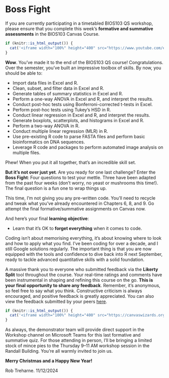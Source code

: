 # Boss Fight

If you are currently participating in a timetabled BIOS103 QS workshop, please ensure that you complete this week's **formative and summative assessments** in the BIOS103 Canvas Course. 

```r
if (knitr::is_html_output()) {
  cat('<iframe width="100%" height="400" src="https://www.youtube.com/embed/THEOJOoJmRU?si=-iY-vpsc2Y0LJamC" title="YouTube video player" frameborder="0" allow="accelerometer; autoplay; clipboard-write; encrypted-media; gyroscope; picture-in-picture; web-share" referrerpolicy="strict-origin-when-cross-origin" allowfullscreen></iframe>')
}
```

**Wow**. You’ve made it to the end of the BIOS103 QS course! Congratulations. Over the semester, you’ve built an impressive toolbox of skills. By now, you should be able to:

- Import data files in Excel and R.
- Clean, subset, and filter data in Excel and R.
- Generate tables of summary statistics in Excel and R.
- Perform a one-way ANOVA in Excel and R, and interpret the results.
- Conduct post-hoc tests using Bonferroni-corrected t-tests in Excel.
- Perform post-hoc tests using Tukey’s HSD in R.
- Conduct linear regression in Excel and R, and interpret the results.
- Generate boxplots, scatterplots, and histograms in Excel and R.
- Perform a two-way ANOVA in R.
- Conduct multiple linear regression (MLR) in R.
- Use pre-existing R code to parse FASTA files and perform basic bioinformatics on DNA sequences.
- Leverage R code and packages to perform automated image analysis on multiple files.

Phew! When you put it all together, that’s an incredible skill set.

**But it’s not over just yet**. Are you ready for one last challenge? Enter the **Boss Fight**: 
Four questions to test your mettle. Three have been adapted from the past four weeks (don’t worry, no yeast or mushrooms this time!). The final question is a fun one to wrap things up.

This time, I’m not giving you any pre-written code. You’ll need to recycle and tweak what you’ve already encountered in Chapters 6, 8, and 9. Go attempt the final formative/summative assignments on Canvas now.

And here’s your final **learning objective**:

- Learn that it's OK to **forget everything** when it comes to code.

Coding isn’t about memorising everything, it’s about knowing where to look and how to apply what you find. I’ve been coding for over a decade, and I still Google solutions regularly. The important thing is that you are now equipped with the tools and confidence to dive back into R next September, ready to tackle advanced quantitative skills with a solid foundation.

A massive thank you to everyone who submitted feedback via the **Likerty Split** tool throughout the course. Your real-time ratings and comments have been instrumental in shaping and refining this course on the go. **This is your final opportunity to share any feedback**. Remember, it’s anonymous, so feel free to say what you think. Constructive criticism is always encouraged, and positive feedback is greatly appreciated. You can also view the feedback submitted by your peers <a href="https://canvaswizards.org.uk/likertysplit/qs/summary/" target="_blank">here</a>.

```r
if (knitr::is_html_output()) {
  cat('<iframe width="100%" height="400" src="https://canvaswizards.org.uk/likertysplit/qs/" title="LikertySplit" frameborder="0" allow="accelerometer; autoplay; clipboard-write; encrypted-media; gyroscope; picture-in-picture; web-share" referrerpolicy="strict-origin-when-cross-origin" allowfullscreen></iframe>')
}
```

As always, the demonstrator team will provide direct support in the Workshop channel on Microsoft Teams for this last formative and summative quiz. For those attending in person, I’ll be bringing a limited stock of mince pies to the Thursday 9–11 AM workshop session in the Randall Building. You’re all warmly invited to join us.

**Merry Christmas and a Happy New Year!**

Rob Treharne. 11/12/2024

